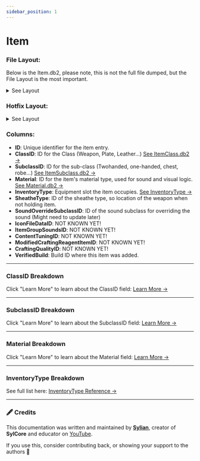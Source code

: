 ```yaml
---
sidebar_position: 1
---
```


# Item

### File Layout:
Below is the Item.db2, please note, this is not the full file dumped, but the File Layout is the most important.

<details>
<summary>See Layout</summary>
| ID | ClassID | SubclassID | Material | InventoryType | SheatheType | Sound_override_subclassID | IconFileDataID | ItemGroupSoundsID | ContentTuningID | ModifiedCraftingReagentItemID | CraftingQualityID |
|---|---|---|---|---|---|---|---|---|---|---|---|
| 17 | 4 | 4 | 6 | 4 | 3 | -1 | 132759 | 11 | 0 | 0 | 0 |
| 25 | 2 | 7 | 1 | 21 | 3 | -1 | 135274 | 8 | 0 | 0 | 0 |
| 35 | 2 | 10 | 2 | 17 | 2 | -1 | 135145 | 13 | 0 | 0 | 0 |
| 36 | 2 | 4 | 2 | 21 | 3 | -1 | 133478 | 8 | 0 | 0 | 0 |
| 37 | 2 | 0 | 1 | 13 | 3 | -1 | 132402 | 8 | 0 | 0 | 0 |
| 38 | 4 | 0 | 7 | 4 | 0 | -1 | 135009 | 7 | 0 | 0 | 0 |
</details>

### Hotfix Layout:
<details>
<summary>See Layout</summary>
| Field | Type | Length | Unsigned | Key | Null | Default | ZeroFill | Extra | Comment |
|-------|------|--------|------------|-----|------|---------|----------|-------|---------|
| ID | INT |  | YES | PRI | NO | 0 | NO |  |  |
| ClassID | TINYINT |  | YES |  | NO | 0 | NO |  |  |
| SubclassID | TINYINT |  | YES |  | NO | 0 | NO |  |  |
| Material | TINYINT |  | YES |  | NO | 0 | NO |  |  |
| InventoryType | TINYINT |  | NO |  | NO | 0 | NO |  |  |
| SheatheType | TINYINT |  | YES |  | NO | 0 | NO |  |  |
| SoundOverrideSubclassID | TINYINT |  | NO |  | NO | 0 | NO |  |  |
| IconFileDataID | INT |  | NO |  | NO | 0 | NO |  |  |
| ItemGroupSoundsID | TINYINT |  | YES |  | NO | 0 | NO |  |  |
| ContentTuningID | INT |  | NO |  | NO | 0 | NO |  |  |
| ModifiedCraftingReagentItemID | INT |  | NO |  | NO | 0 | NO |  |  |
| CraftingQualityID | INT |  | NO |  | NO | 0 | NO |  |  |
| VerifiedBuild | INT |  | NO |  | NO | 0 | NO |  |  |
</details>


### Columns:

- **ID**: Unique identifier for the item entry.
- **ClassID**: ID for the Class (Weapon, Plate, Leather...) [See ItemClass.db2 →](/docs/db2/ItemClass.md)
- **SubclassID**: ID for the sub-class (Twohanded, one-handed, chest, robe...) [See ItemSubclass.db2 →](/docs/db2/ItemSubClass.md)
- **Material**: ID for the item's material type, used for sound and visual logic. [See Material.db2 →](/docs/db2/Material)
- **InventoryType**: Equipment slot the item occupies. [See InventoryType →](/docs/references/InventoryType)
- **SheatheType**: ID of the sheathe type, so location of the weapon when not holding item.
- **SoundOverrideSubclassID**: ID of the sound subclass for overriding the sound (Might need to update later)
- **IconFileDataID**: NOT KNOWN YET!
- **ItemGroupSoundsID**: NOT KNOWN YET!
- **ContentTuningID**: NOT KNOWN YET!
- **ModifiedCraftingReagentItemID**: NOT KNOWN YET!
- **CraftingQualityID**: NOT KNOWN YET!
- **VerifiedBuild**: Build ID where this item was added.
---

### ClassID Breakdown

Click "Learn More" to learn about the ClassID field:
[Learn More →](/docs/db2/ItemClass.md)

---


### SubclassID Breakdown

Click "Learn More" to learn about the SubclassID field:
[Learn More →](/docs/db2/ItemSubClass.md)

---


### Material Breakdown

Click "Learn More" to learn about the Material field:
[Learn More →](/docs/db2/Material.md)

---


### InventoryType Breakdown

See full list here: [InventoryType Reference →](/docs/references/InventoryType)



---




















<div style={{ fontSize: '0.9em', color: 'var(--ifm-color-content-secondary)' }}>

### 🖋️ Credits

This documentation was written and maintained by [**Sylian**](https://github.com/Sylian1337), creator of **SylCore** and educator on [YouTube](https://www.youtube.com/@DEVSylian).

If you use this, consider contributing back, or showing your support to the authors 🙏

</div>